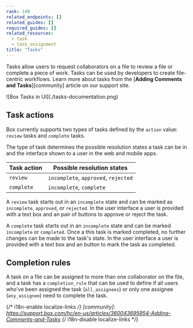 ```yaml
---
rank: 240
related_endpoints: []
related_guides: []
required_guides: []
related_resources:
  - task
  - task_assignment
title: "Tasks"
---
```

Tasks allow users to request collaborators on a file to review a file or
complete a piece of work. Tasks can be used by developers to create file-centric
workflows. Learn more about tasks from the [**Adding Comments and
Tasks**][community] article on our support site.

<ImageFrame border shadow width='300' center>
  ![Box Tasks in UI](./tasks-documentation.png)
</ImageFrame>

## Task actions

Box currently supports two types of tasks defined by the `action` value:
`review` tasks and `complete` tasks.

The type of task determines the possible resolution states a task can be in and
the interface shown to a user in the web and mobile apps.

| Task action | Possible resolution states           |
| ----------- | ------------------------------------ |
| `review`    | `incomplete`, `approved`, `rejected` |
| `complete`  | `incomplete`, `complete`             |

A `review` task starts out in an `incomplete` state and can be marked as
`incomplete`, `approved`, or `rejected`. In the user interface a user is
provided with a text box and an pair of buttons to approve or reject the task.

A `complete` task starts out in an `incomplete` state and can be marked
`incomplete` or `completed`. Once a this task is marked completed, no
further changes can be made to the task's state. In the user interface a user is
provided with a text box and an button to mark the task as completed.

## Completion rules

A task on a file can be assigned to more than one collaborator on the file, and
a task has a `completion_rule` that can be used to define if all users who've
been assigned the task (`all_assignees`) or only one assignee (`any_assignee`)
need to complete the task.

{/* i18n-enable localize-links */}
[community]: https://support.box.com/hc/en-us/articles/360043695954-Adding-Comments-and-Tasks
{/* i18n-disable localize-links */}
